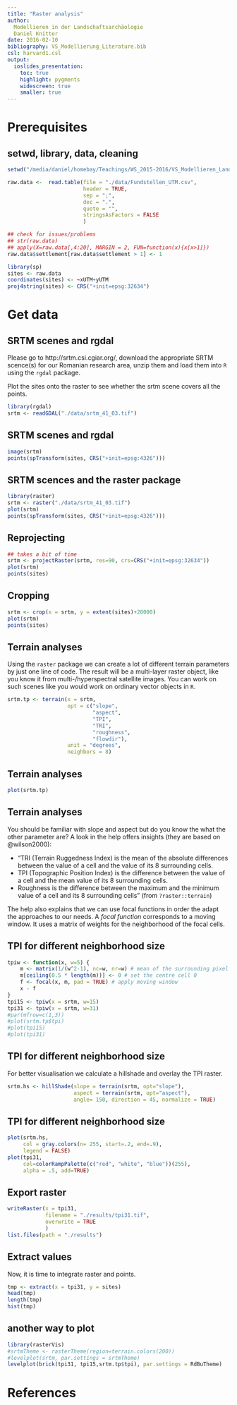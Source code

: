 ```yaml
---
title: "Raster analysis"
author:
  Modellieren in der Landschaftsarchäologie
  Daniel Knitter
date: 2016-02-10
bibliography: VS_Modellierung_Literature.bib
csl: harvard1.csl
output:
  ioslides_presentation:
    toc: true
    highlight: pygments
    widescreen: true
    smaller: true
---
```


# Prerequisites

## setwd, library, data, cleaning

```r
setwd("/media/daniel/homebay/Teachings/WS_2015-2016/VS_Modellieren_Landschaftsarchaeologie")

raw.data <-  read.table(file = "./data/Fundstellen_UTM.csv",
                        header = TRUE,
                        sep = ";",
                        dec = ".",
                        quote = "",
                        stringsAsFactors = FALSE
                        )

## check for issues/problems
## str(raw.data)
## apply(X=raw.data[,4:20], MARGIN = 2, FUN=function(x){x[x>1]})
raw.data$settlement[raw.data$settlement > 1] <- 1

library(sp)
sites <- raw.data
coordinates(sites) <- ~xUTM+yUTM
proj4string(sites) <- CRS("+init=epsg:32634")
```

# Get data #

## SRTM scenes and rgdal

Please go to http://srtm.csi.cgiar.org/, download the appropriate SRTM scence(s) for our Romanian research area, unzip them and load them into `R` using the `rgdal` package.

Plot the sites onto the raster to see whether the srtm scene covers all the points.

```r
library(rgdal)
srtm <- readGDAL("./data/srtm_41_03.tif")
```

## SRTM scenes and rgdal

```r
image(srtm)
points(spTransform(sites, CRS("+init=epsg:4326")))
```

## SRTM scences and the raster package

```r
library(raster)
srtm <- raster("./data/srtm_41_03.tif")
plot(srtm)
points(spTransform(sites, CRS("+init=epsg:4326")))
```

## Reprojecting

```r
## takes a bit of time
srtm <- projectRaster(srtm, res=90, crs=CRS("+init=epsg:32634"))
plot(srtm)
points(sites)
```

## Cropping

```r
srtm <- crop(x = srtm, y = extent(sites)+20000)
plot(srtm)
points(sites)
```

## Terrain analyses

Using the `raster` package we can create a lot of different terrain parameters by just one line of code. The result will be a multi-layer raster object, like you know it from multi-/hyperspectral satellite images. You can work on such scenes like you would work on ordinary vector objects in `R`.

```r
srtm.tp <- terrain(x = srtm,
                   opt = c("slope",
                           "aspect",
                           "TPI",
                           "TRI",
                           "roughness",
                           "flowdir"),
                   unit = "degrees",
                   neighbors = 8)
```

## Terrain analyses

```r
plot(srtm.tp)
```

## Terrain analyses

You should be familiar with slope and aspect but do you know the what the other parameter are? A look in the help offers insights (they are based on @wilson2000):

- "TRI (Terrain Ruggedness Index) is the mean of the absolute differences between the value of a cell and the value of its 8 surrounding cells.
- TPI (Topographic Position Index) is the difference between the value of a cell and the mean value of its 8 surrounding cells.
- Roughness is the difference between the maximum and the minimum value of a cell and its 8 surrounding cells" (from `?raster::terrain`)

The help also explains that we can use focal functions in order the adapt the approaches to our needs. A *focal function* corresponds to a moving window. It uses a matrix of weights for the neighborhood of the focal cells.

## TPI for different neighborhood size

```r
tpiw <- function(x, w=5) {
    m <- matrix(1/(w^2-1), nc=w, nr=w) # mean of the surrounding pixel
    m[ceiling(0.5 * length(m))] <- 0 # set the centre cell 0
    f <- focal(x, m, pad = TRUE) # apply moving window
    x - f
}
tpi15 <- tpiw(x = srtm, w=15)
tpi31 <- tpiw(x = srtm, w=31)
#par(mfrow=c(1,3))
#plot(srtm.tp$tpi)
#plot(tpi15)
#plot(tpi31)
```

## TPI for different neighborhood size

For better visualisation we calculate a hillshade and overlay the TPI raster.

```r
srtm.hs <- hillShade(slope = terrain(srtm, opt="slope"),
                     aspect = terrain(srtm, opt="aspect"),
                     angle= 150, direction = 45, normalize = TRUE)
```

## TPI for different neighborhood size

```r
plot(srtm.hs,
     col = gray.colors(n= 255, start=.2, end=.9),
     legend = FALSE)
plot(tpi31,
     col=colorRampPalette(c("red", "white", "blue"))(255),
     alpha = .5, add=TRUE)
```

## Export raster

```r
writeRaster(x = tpi31,
            filename = "./results/tpi31.tif",
            overwrite = TRUE
            )
list.files(path = "./results")
```

## Extract values {.columns-2}

Now, it is time to integrate raster and points.

```r
tmp <- extract(x = tpi31, y = sites)
head(tmp)
length(tmp)
hist(tmp)
```

## another way to plot

```r
library(rasterVis)
#srtmTheme <- rasterTheme(region=terrain.colors(200))
#levelplot(srtm, par.settings = srtmTheme)
levelplot(brick(tpi31, tpi15,srtm.tp$tpi), par.settings = RdBuTheme)
```


# References

## 
